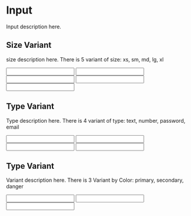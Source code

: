 <!-- Input.stories.mdx -->



<Meta 
  title="Components/Input/Example" 
  component={Input} 
  />

# Input

Input description here.

## Size Variant

size description here. There is 5 variant of size: xs, sm, md, lg, xl

<Canvas>
  <Story name="Size">
    <Input 
      label='XS'
      variant='secondary'
      size='xs'
    />
    <Input 
      label='SM'
      variant='secondary'
      size='sm'
    />
    <Input 
      label='MD'
      variant='secondary'
      size='md'
    />
    <Input 
      label='LG'
      variant='secondary'
      size='lg'
    />
    <Input 
      label='XL'
      variant='secondary'
      size='xl'
    />
   </Story>
</Canvas>

## Type Variant

Type description here. There is 4 variant of type: text, number, password, email

<Canvas>
  <Story name="Type">
    <Input 
      type="text"
      label='Text'
      variant='secondary'
      size='md'
    />
    <Input 
      type="number"
      label='Number'
      variant='secondary'
      size='md'
    />
    <Input 
      type="password"
      label='Password'
      variant='secondary'
      size='md'
    />
    <Input 
      type="email"
      label='Email'
      variant='secondary'
      size='md'
    />
   </Story>
</Canvas>

## Type Variant

Variant description here. There is 3 Variant by Color: primary, secondary, danger

<Canvas>
  <Story name="Variant">
    <Input 
      type="text"
      label='Primary'
      variant='primary'
      size='md'
    />
    <Input 
      type="password"
      label='Secondary'
      variant='secondary'
      size='md'
    />
    <Input 
      type="email"
      label='Danger'
      variant='danger'
      size='md'
    />
   </Story>
</Canvas>